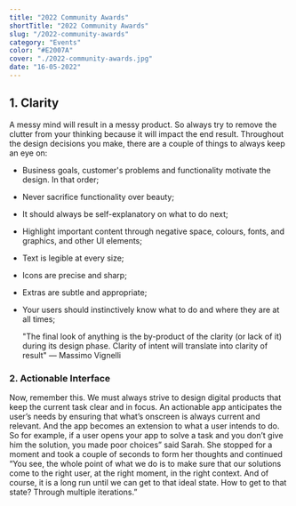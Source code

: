 ```yaml
---
title: "2022 Community Awards"
shortTitle: "2022 Community Awards"
slug: "/2022-community-awards"
category: "Events"
color: "#E2007A"
cover: "./2022-community-awards.jpg"
date: "16-05-2022"
---
```


## 1. Clarity

A messy mind will result in a messy product. So always try to remove the clutter from your thinking because it will impact the end result. Throughout the design decisions you make, there are a couple of things to always keep an eye on:

- Business goals, customer's problems and functionality motivate the design. In that order;
- Never sacrifice functionality over beauty;
- It should always be self-explanatory on what to do next;
- Highlight important content through negative space, colours, fonts, and graphics, and other UI elements;
- Text is legible at every size;
- Icons are precise and sharp;
- Extras are subtle and appropriate;
- Your users should instinctively know what to do and where they are at all times;

    "The final look of anything is the by-product of the clarity (or lack of it) during its design phase. Clarity of intent will translate into clarity of result"
    — Massimo Vignelli

### 2. Actionable Interface

Now, remember this. We must always strive to design digital products that keep the current task clear and in focus. An actionable app anticipates the user’s needs by ensuring that what’s onscreen is always current and relevant. And the app becomes an extension to what a user intends to do. So for example, if a user opens your app to solve a task and you don’t give him the solution, you made poor choices” said Sarah.
She stopped for a moment and took a couple of seconds to form her thoughts and continued “You see, the whole point of what we do is to make sure that our solutions come to the right user, at the right moment, in the right context. And of course, it is a long run until we can get to that ideal state. How to get to that state? Through multiple iterations.”
